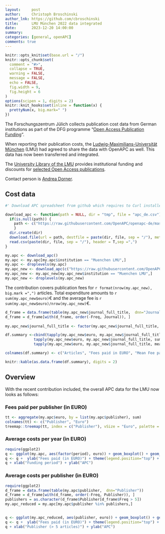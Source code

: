 ```yaml
---
layout:     post
author:     Christoph Broschinski
author_lnk: https://github.com/cbroschinski
title:      LMU München 2022 data integrated
date:       2023-12-20 14:00:00
summary:    
categories: [general, openAPC]
comments: true
---
```



```r
knitr::opts_knit$set(base.url = "/")
knitr::opts_chunk$set(
  comment = "#>",
  collapse = TRUE,
  warning = FALSE, 
  message = FALSE,
  echo = FALSE,
  fig.width = 9,
  fig.height = 6
)
options(scipen = 1, digits = 2)
knitr::knit_hooks$set(inline = function(x) {
  prettyNum(x, big.mark=" ")
})
```

The Forschungszentrum Jülich collects publication cost data from German institutions as part of the DFG programme "[Open Access Publication Funding](https://www.fz-juelich.de/en/zb/open-science/open-access/monitoring-dfg-oa-publication-funding)".

When reporting their publication costs, the [Ludwig-Maximilians-Universität München](https://www.lmu.de/en/index.html) (LMU) had agreed to share the data with OpenAPC as well. This data has now been transferred and integrated.

The [University Library of the LMU](http://www.en.ub.uni-muenchen.de/index.html) provides institutional funding and discounts for [selected Open Access publications](http://www.en.ub.uni-muenchen.de/writing/open-access-publishing/funding/index.html).

Contact person is [Andrea Dorner](mailto:open-access@ub.uni-muenchen.de).

## Cost data

```r
#' Download APC spreadsheet from github which requires to Curl installed

download_apc <- function(path = NULL, dir = "tmp", file = "apc_de.csv"){
  if(is.null(path)) {
    path <- c("https://raw.githubusercontent.com/OpenAPC/openapc-de/master/data/apc_de.csv")
    } 
  dir.create(dir) 
  download.file(url = path, destfile = paste(dir, file, sep = "/"), method = "curl")
  read.csv(paste(dir, file, sep = "/"), header = T,sep =",")
}

my.apc <- download_apc()
my.apc <- my.apc[my.apc$institution == "Muenchen LMU",]
my.apc <- droplevels(my.apc)
my.apc_new <- download_apc(c("https://raw.githubusercontent.com/OpenAPC/openapc-de/master/data/lmu/oapk_2022_muenchen_lmu_enriched.csv"))
my.apc_new <- my.apc_new[my.apc_new$institution == "Muenchen LMU",]
my.apc_new <- droplevels(my.apc_new)
```

The contribution covers publication fees for `r format(nrow(my.apc_new), big.mark =",")` articles. Total expenditure amounts to `r sum(my.apc_new$euro)`€ and the average fee is `r sum(my.apc_new$euro)/nrow(my.apc_new)`€.


```r
d_frame = data.frame(table(my.apc_new$journal_full_title,  dnn="Journal"))                 
d_frame = d_frame[with(d_frame, order(-Freq, Journal)), ]                                           
                                    
my.apc_new$journal_full_title <- factor(my.apc_new$journal_full_title, levels =  d_frame$Journal)

df.summary <-cbind(tapply(my.apc_new$euro, my.apc_new$journal_full_title, length),
             tapply(my.apc_new$euro, my.apc_new$journal_full_title, sum),
             tapply(my.apc_new$euro, my.apc_new$journal_full_title, mean))

colnames(df.summary) <- c("Articles", "Fees paid in EURO", "Mean Fee paid")

knitr::kable(as.data.frame(df.summary), digits = 2)
```

## Overview

With the recent contribution included, the overall APC data for the LMU now looks as follows:


### Fees paid per publisher (in EURO)

```r
tt <- aggregate(my.apc$euro, by = list(my.apc$publisher), sum)
colnames(tt) <- c("Publisher", "Euro")
treemap::treemap(tt, index = c("Publisher"), vSize = "Euro", palette = "Paired")
```

###  Average costs per year (in EURO)

```r
require(ggplot2)
q <- ggplot(my.apc, aes(factor(period), euro)) + geom_boxplot() + geom_point()
q <- q +  ylab("Fees paid (in EURO)") + theme(legend.position="top") + theme_bw(base_size = 18)
q + xlab("Funding period") + ylab("APC")
```

###  Average costs per publisher (in EURO)

```r
require(ggplot2)
d_frame = data.frame(table(my.apc$publisher,  dnn="Publisher"))                 
d_frame = d_frame[with(d_frame, order(-Freq, Publisher)), ]
publishers = as.character(d_frame$Publisher[d_frame$Freq > 5])
my.apc_reduced = my.apc[my.apc$publisher %in% publishers,]

  
q <- ggplot(my.apc_reduced, aes(publisher, euro)) + geom_boxplot() + geom_point()
q <- q +  ylab("Fees paid (in EURO)") + theme(legend.position="top") + theme_bw(base_size = 18) + coord_flip()
q + xlab("Publisher (> 5 articles)") + ylab("APC")
```
